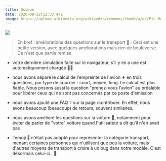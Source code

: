 ```yaml
---
title: Ossoue
date: 2020-09-22T12:30:47Z
image: https://upload.wikimedia.org/wikipedia/commons/thumb/a/ad/Pic_Montferrat.jpg/400px-Pic_Montferrat.jpg
---
```


![](https://upload.wikimedia.org/wikipedia/commons/thumb/a/ad/Pic_Montferrat.jpg/400px-Pic_Montferrat.jpg)

> En bref : améliorations des questions sur le transport 🚦
> ℹ Ceci est une petite version, avec quelques améliorations mais rien de bouleversé. Ce n'est que partie remise.

- votre dernière simulation faite sur le navigateur, s'il y en a une est automatiquement chargée 🧙‍♂️

- nous avons séparé le calcul de l'empreinte de l'avion ✈ en trois questions, par type de courrier : court, moyen, long. Le calcul est plus fiable. Nous posons aussi la question "prenez-vous l'avion" au préalable pour libérer ceux qui ne sont pas concernés par ce poste d'émission

- nous avons ajouté une FAQ ❔ sur la page /contribuer. En effet, nous avons beaucoup (beaucoup) de retours, souvent similaires.

- nous avons amélioré les questions sur la voiture 🚗, notamment pour éviter de parler de "votre" voiture quand l'utilisateur a dit qu'il n'en avait pas

- l'emoji 🚗 n'était pas adapté pour représenter la catégorie transport, menant certaines personnes qui n'utilisent que peu la voiture, mais d'autres moyens de transport à croire à un bug dans notre modèle. C'est désormais celui-ci : 🚦
